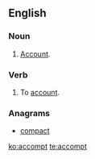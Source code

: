 ==English==

===Noun===
{{en-noun}}

# {{archaic}} [[account|Account]].

===Verb===
{{en-verb}}

# {{archaic}} To [[account]].

===Anagrams===
* [[compact#English|compact]]

[[ko:accompt]]
[[te:accompt]]